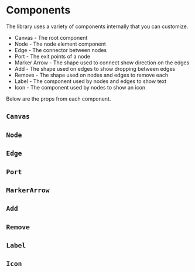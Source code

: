 
<Meta title="Docs/Components" />

# Components
The library uses a variety of components internally that you can
customize.

- Canvas - The root component
- Node - The node element component
- Edge - The connector between nodes
- Port - The exit points of a node
- Marker Arrow - The shape used to connect show direction on the edges
- Add - The shape used on edges to show dropping between edges
- Remove - The shape used on nodes and edges to remove each
- Label - The component used by nodes and edges to show text
- Icon - The component used by nodes to show an icon

Below are the props from each component.

## `Canvas`
<ArgsTable of={Canvas} />

## `Node`
<ArgsTable of={Node} />

## `Edge`
<ArgsTable of={Edge} />

## `Port`
<ArgsTable of={Port} />

## `MarkerArrow`
<ArgsTable of={MarkerArrow} />

## `Add`
<ArgsTable of={Add} />

## `Remove`
<ArgsTable of={Remove} />

## `Label`
<ArgsTable of={Label} />

## `Icon`
<ArgsTable of={Icon} />
